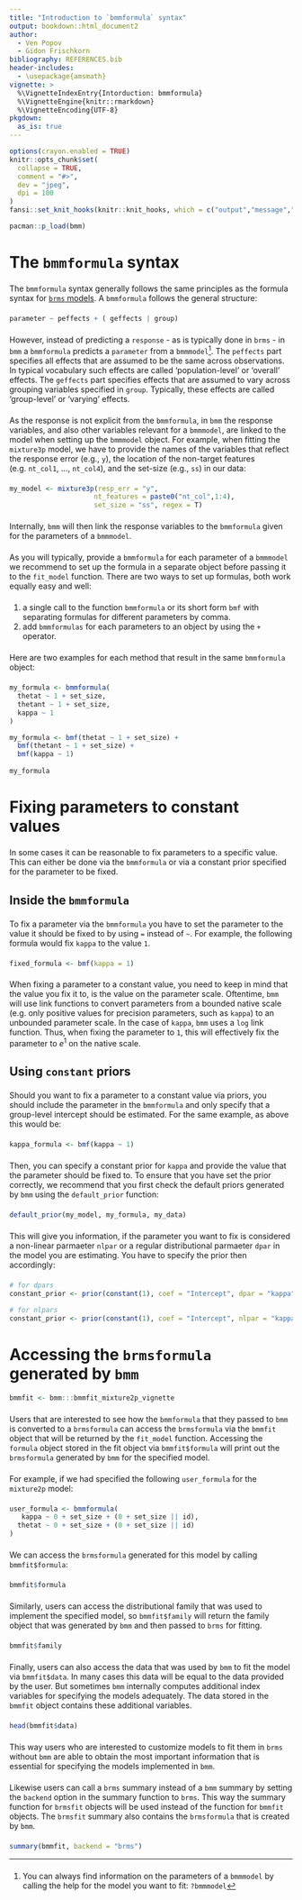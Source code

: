 ```yaml
---
title: "Introduction to `bmmformula` syntax"
output: bookdown::html_document2
author: 
  - Ven Popov
  - Gidon Frischkorn
bibliography: REFERENCES.bib
header-includes:
  - \usepackage{amsmath}
vignette: >
  %\VignetteIndexEntry{Intorduction: bmmformula}
  %\VignetteEngine{knitr::rmarkdown}
  %\VignetteEncoding{UTF-8}
pkgdown:
  as_is: true
---
```

<style type="text/css">
div.main-container {
max-width: 800px !important;
}

p {
margin-top: 1.5em ;
margin-bottom: 1.5em ;
}
.author{
    display: none;
}
</style>

```r
options(crayon.enabled = TRUE)
knitr::opts_chunk$set(
  collapse = TRUE,
  comment = "#>",
  dev = "jpeg",
  dpi = 100
)
fansi::set_knit_hooks(knitr::knit_hooks, which = c("output","message","error"))

pacman::p_load(bmm)
```

# The `bmmformula` syntax

The `bmmformula` syntax generally follows the same principles as the formula syntax for [`brms` models](https://rdrr.io/cran/brms/man/brmsformula.html). A `bmmformula` follows the general structure:

```r
parameter ~ peffects + ( geffects | group)
```

However, instead of predicting a `response` - as is typically done in `brms` - in `bmm` a `bmmformula` predicts a `parameter` from a `bmmmodel`[^1]. The `peffects` part specifies all effects that are assumed to be the same across observations. In typical vocabulary such effects are called 'population-level' or 'overall' effects. The `geffects` part specifies effects that are assumed to vary across grouping variables specified in `group`. Typically, these effects are called 'group-level' or 'varying' effects.

[^1]: You can always find information on the parameters of a `bmmmodel` by calling the help for the model you want to fit: `?bmmmodel`

As the response is not explicit from the `bmmformula`, in `bmm` the response variables, and also other variables relevant for a `bmmmodel`, are linked to the model when setting up the `bmmmodel` object. For example, when fitting the `mixture3p` model, we have to provide the names of the variables that reflect the response error (e.g., `y`), the location of the non-target features (e.g. `nt_col1`, ..., `nt_col4`), and the set-size (e.g., `ss`) in our data:

```r
my_model <- mixture3p(resp_err = "y", 
                     nt_features = paste0("nt_col",1:4), 
                     set_size = "ss", regex = T)
```

Internally, `bmm` will then link the response variables to the `bmmformula` given for the parameters of a `bmmmodel`.

As you will typically, provide a `bmmformula` for each parameter of a `bmmmodel` we recommend to set up the formula in a separate object before passing it to the `fit_model` function. There are two ways to set up formulas, both work equally easy and well:

1. a single call to the function `bmmformula` or its short form `bmf` with separating formulas for different parameters by comma. 
2. add `bmmformulas` for each parameters to an object by using the `+` operator. 

Ηere are two examples for each method that result in the same `bmmformula` object:

``` r
my_formula <- bmmformula(
  thetat ~ 1 + set_size,
  thetant ~ 1 + set_size,
  kappa ~ 1
)

my_formula <- bmf(thetat ~ 1 + set_size) +
  bmf(thetant ~ 1 + set_size) +
  bmf(kappa ~ 1)
  
my_formula
```

# Fixing parameters to constant values

In some cases it can be reasonable to fix parameters to a specific value. This can either be done via the `bmmformula` or via a constant prior specified for the parameter to be fixed. 

## Inside the `bmmformula`

To fix a parameter via the `bmmformula` you have to set the parameter to the value it should be fixed to by using `=` instead of `~`. For example, the following formula would fix `kappa` to the value `1`.

```r
fixed_formula <- bmf(kappa = 1)
```

When fixing a parameter to a constant value, you need to keep in mind that the value you fix it to, is the value on the parameter scale. Oftentime, `bmm` will use link functions to convert parameters from a bounded native scale (e.g. only positive values for precision parameters, such as `kappa`) to an unbounded parameter scale. In the case of `kappa`, `bmm` uses a `log` link function. Thus, when fixing the parameter to `1`, this will effectively fix the parameter to $e^1$ on the native scale.

## Using `constant` priors

Should you want to fix a parameter to a constant value via priors, you should include the parameter in the `bmmformula` and only specify that a group-level intercept should be estimated. For the same example, as above this would be:

```r
kappa_formula <- bmf(kappa ~ 1)
```

Then, you can specify a constant prior for `kappa` and provide the value that the parameter should be fixed to. To ensure that you have set the prior correctly, we recommend that you first check the default priors generated by `bmm` using the `default_prior` function:

```r
default_prior(my_model, my_formula, my_data)
```

This will give you information, if the parameter you want to fix is considered a non-linear parmaeter `nlpar` or a regular distributional parmaeter `dpar` in the model you are estimating. You have to specify the prior then accordingly:

```r
# for dpars
constant_prior <- prior(constant(1), coef = "Intercept", dpar = "kappa")

# for nlpars
constant_prior <- prior(constant(1), coef = "Intercept", nlpar = "kappa")
```

# Accessing the `brmsformula` generated by `bmm`

```r
bmmfit <- bmm:::bmmfit_mixture2p_vignette
```

Users that are interested to see how the `bmmformula` that they passed to `bmm` is converted to a `brmsformula` can access the `brmsformula` via the `bmmfit` object that will be returned by the `fit_model` function. Accessing the `formula` object stored in the fit object via `bmmfit$formula` will print out the `brmsformula` generated by `bmm` for the specified model.

For example, if we had specified the following `user_formula` for the `mixture2p` model:

```r
user_formula <- bmmformula(
   kappa ~ 0 + set_size + (0 + set_size || id),
  thetat ~ 0 + set_size + (0 + set_size || id)
)
```

We can access the `brmsformula` generated for this model by calling `bmmfit$formula`:

```r
bmmfit$formula
```

Similarly, users can access the distributional family that was used to implement the specified model, so `bmmfit$family` will return the family object that was generated by `bmm` and then passed to `brms` for fitting. 

```r
bmmfit$family
```

Finally, users can also access the data that was used by `bmm` to fit the model via `bmmfit$data`. In many cases this data will be equal to the data provided by the user. But sometimes `bmm` internally computes additional index variables for specifying the models adequately. The data stored in the `bmmfit` object contains these additional variables.

```r
head(bmmfit$data)
```

This way users who are interested to customize models to fit them in `brms` without `bmm` are able to obtain the most important information that is essential for specifying the models implemented in `bmm`. 

Likewise users can call a `brms` summary instead of a `bmm` summary by setting the `backend` option in the summary function to `brms`. This way the summary function for `brmsfit` objects will be used instead of the function for `bmmfit` objects. The `brmsfit` summary also contains the `brmsformula` that is created by `bmm`.

``` r
summary(bmmfit, backend = "brms")
```
